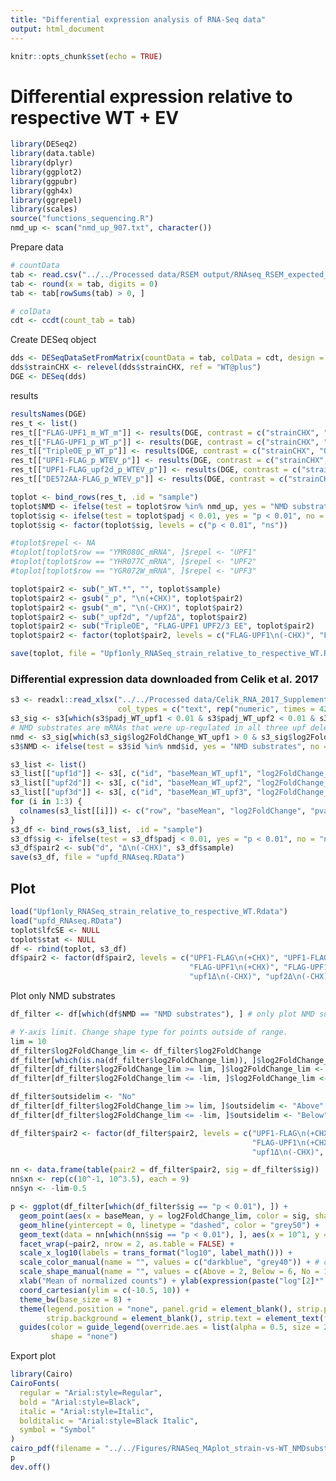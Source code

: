 ```yaml
---
title: "Differential expression analysis of RNA-Seq data"
output: html_document
---
```


```r
knitr::opts_chunk$set(echo = TRUE)
```

# Differential expression relative to respective WT + EV

```r
library(DESeq2)
library(data.table)
library(dplyr)
library(ggplot2)
library(ggpubr)
library(ggh4x)
library(ggrepel)
library(scales)
source("functions_sequencing.R")
nmd_up <- scan("nmd_up_907.txt", character())
```

Prepare data
```r
# countData
tab <- read.csv("../../Processed data/RSEM output/RNAseq_RSEM_expected_count_isoforms.results.csv", row.names = 1)
tab <- round(x = tab, digits = 0)
tab <- tab[rowSums(tab) > 0, ]

# colData
cdt <- ccdt(count_tab = tab)
```

Create DESeq object
```r
dds <- DESeqDataSetFromMatrix(countData = tab, colData = cdt, design = ~strainCHX)
dds$strainCHX <- relevel(dds$strainCHX, ref = "WT@plus")
DGE <- DESeq(dds)
```

results
```r
resultsNames(DGE)
res_t <- list()
res_t[["FLAG-UPF1_m_WT_m"]] <- results(DGE, contrast = c("strainCHX", "FLAG_Upf1@minus", "WT@minus"), pAdjustMethod = "fdr", tidy = TRUE, independentFiltering = TRUE, alpha = 0.01)
res_t[["FLAG-UPF1_p_WT_p"]] <- results(DGE, contrast = c("strainCHX", "FLAG_Upf1@plus", "WT@plus"), pAdjustMethod = "fdr", tidy = TRUE, independentFiltering = TRUE, alpha = 0.01)
res_t[["TripleOE_p_WT_p"]] <- results(DGE, contrast = c("strainCHX", "OE3@plus", "WT@plus"), pAdjustMethod = "fdr", tidy = TRUE, independentFiltering = TRUE, alpha = 0.01)
res_t[["UPF1-FLAG_p_WTEV_p"]] <- results(DGE, contrast = c("strainCHX", "Upf1_FLAG@plus", "WTplusEV@plus"), pAdjustMethod = "fdr", tidy = TRUE, independentFiltering = TRUE, alpha = 0.01)
res_t[["UPF1-FLAG_upf2d_p_WTEV_p"]] <- results(DGE, contrast = c("strainCHX", "Upf1_FLAG_upf2del@plus", "WTplusEV@plus"), pAdjustMethod = "fdr", tidy = TRUE, independentFiltering = TRUE, alpha = 0.01)
res_t[["DE572AA-FLAG_p_WTEV_p"]] <- results(DGE, contrast = c("strainCHX", "DE572AA_FLAG@plus", "WTplusEV@plus"), pAdjustMethod = "fdr", tidy = TRUE, independentFiltering = TRUE, alpha = 0.01)
```

```r
toplot <- bind_rows(res_t, .id = "sample")
toplot$NMD <- ifelse(test = toplot$row %in% nmd_up, yes = "NMD substrates", no = "Non-NMD substrates")
toplot$sig <- ifelse(test = toplot$padj < 0.01, yes = "p < 0.01", no = "ns")
toplot$sig <- factor(toplot$sig, levels = c("p < 0.01", "ns"))

#toplot$repel <- NA
#toplot[toplot$row == "YMR080C_mRNA", ]$repel <- "UPF1"
#toplot[toplot$row == "YHR077C_mRNA", ]$repel <- "UPF2"
#toplot[toplot$row == "YGR072W_mRNA", ]$repel <- "UPF3"

toplot$pair2 <- sub("_WT.*", "", toplot$sample)
toplot$pair2 <- gsub("_p", "\n(+CHX)", toplot$pair2)
toplot$pair2 <- gsub("_m", "\n(-CHX)", toplot$pair2)
toplot$pair2 <- sub("_upf2d", "/upf2Δ", toplot$pair2)
toplot$pair2 <- sub("TripleOE", "FLAG-UPF1 UPF2/3 EE", toplot$pair2)
toplot$pair2 <- factor(toplot$pair2, levels = c("FLAG-UPF1\n(-CHX)", "FLAG-UPF1\n(+CHX)", "FLAG-UPF1 UPF2/3 EE\n(+CHX)", "UPF1-FLAG\n(+CHX)", "UPF1-FLAG/upf2Δ\n(+CHX)", "DE572AA-FLAG\n(+CHX)"))

save(toplot, file = "Upf1only_RNASeq_strain_relative_to_respective_WT.Rdata")
```

### Differential expression data downloaded from Celik et al. 2017

```r
s3 <- readxl::read_xlsx("../../Processed data/Celik_RNA_2017_Supplemental_Table_S3.xlsx", 
                        col_types = c("text", rep("numeric", times = 42)))
s3_sig <- s3[which(s3$padj_WT_upf1 < 0.01 & s3$padj_WT_upf2 < 0.01 & s3$padj_WT_upf3 < 0.01), ]
# NMD substrates are mRNAs that were up-regulated in all three upf deletion strains:
nmd <- s3_sig[which(s3_sig$log2FoldChange_WT_upf1 > 0 & s3_sig$log2FoldChange_WT_upf2 > 0 & s3_sig$log2FoldChange_WT_upf3 > 0), ]
s3$NMD <- ifelse(test = s3$id %in% nmd$id, yes = "NMD substrates", no = "Non-NMD substrates")

s3_list <- list()
s3_list[["upf1d"]] <- s3[, c("id", "baseMean_WT_upf1", "log2FoldChange_WT_upf1", "pval_WT_upf1", "padj_WT_upf1", "NMD")]
s3_list[["upf2d"]] <- s3[, c("id", "baseMean_WT_upf2", "log2FoldChange_WT_upf2", "pval_WT_upf2", "padj_WT_upf2", "NMD")]
s3_list[["upf3d"]] <- s3[, c("id", "baseMean_WT_upf3", "log2FoldChange_WT_upf3", "pval_WT_upf3", "padj_WT_upf3", "NMD")]
for (i in 1:3) {
  colnames(s3_list[[i]]) <- c("row", "baseMean", "log2FoldChange", "pvalue", "padj", "NMD")
}
s3_df <- bind_rows(s3_list, .id = "sample")
s3_df$sig <- ifelse(test = s3_df$padj < 0.01, yes = "p < 0.01", no = "ns")
s3_df$pair2 <- sub("d", "Δ\n(-CHX)", s3_df$sample)
save(s3_df, file = "upfd_RNAseq.RData")
```

## Plot
```r
load("Upf1only_RNASeq_strain_relative_to_respective_WT.Rdata")
load("upfd_RNAseq.RData")
toplot$lfcSE <- NULL
toplot$stat <- NULL
df <- rbind(toplot, s3_df)
df$pair2 <- factor(df$pair2, levels = c("UPF1-FLAG\n(+CHX)", "UPF1-FLAG/upf2Δ\n(+CHX)", "DE572AA-FLAG\n(+CHX)", # second row
                                        "FLAG-UPF1\n(+CHX)", "FLAG-UPF1 UPF2/3 EE\n(+CHX)", # second row
                                        "upf1Δ\n(-CHX)", "upf2Δ\n(-CHX)", "upf3Δ\n(-CHX)", "FLAG-UPF1\n(-CHX)")) # first row
```

Plot only NMD substrates
```r
df_filter <- df[which(df$NMD == "NMD substrates"), ] # only plot NMD substrates

# Y-axis limit. Change shape type for points outside of range.
lim = 10
df_filter$log2FoldChange_lim <- df_filter$log2FoldChange
df_filter[which(is.na(df_filter$log2FoldChange_lim)), ]$log2FoldChange_lim <- -lim
df_filter[df_filter$log2FoldChange_lim >= lim, ]$log2FoldChange_lim <- lim
df_filter[df_filter$log2FoldChange_lim <= -lim, ]$log2FoldChange_lim <- -lim

df_filter$outsidelim <- "No"
df_filter[df_filter$log2FoldChange_lim >= lim, ]$outsidelim <- "Above"
df_filter[df_filter$log2FoldChange_lim <= -lim, ]$outsidelim <- "Below"

df_filter$pair2 <- factor(df_filter$pair2, levels = c("UPF1-FLAG\n(+CHX)", "UPF1-FLAG/upf2Δ\n(+CHX)", "DE572AA-FLAG\n(+CHX)", # 2nd row
                                                      "FLAG-UPF1\n(+CHX)", "FLAG-UPF1 UPF2/3 EE\n(+CHX)", # 2nd row
                                                      "upf1Δ\n(-CHX)", "upf2Δ\n(-CHX)", "upf3Δ\n(-CHX)", "FLAG-UPF1\n(-CHX)")) # 1st row
```
```r
nn <- data.frame(table(pair2 = df_filter$pair2, sig = df_filter$sig))
nn$xn <- rep(c(10^-1, 10^3.5), each = 9)
nn$yn <- -lim-0.5

p <- ggplot(df_filter[which(df_filter$sig == "p < 0.01"), ]) +
  geom_point(aes(x = baseMean, y = log2FoldChange_lim, color = sig, shape = outsidelim), alpha = 0.25, size = 0.5) +
  geom_hline(yintercept = 0, linetype = "dashed", color = "grey50") +
  geom_text(data = nn[which(nn$sig == "p < 0.01"), ], aes(x = 10^1, y = yn, label = paste0("n = ", Freq), color = sig), size = 2, hjust = 0, show.legend = FALSE) +
  facet_wrap(~pair2, nrow = 2, as.table = FALSE) +
  scale_x_log10(labels = trans_format("log10", label_math())) +
  scale_color_manual(name = "", values = c("darkblue", "grey40")) + # color by sig
  scale_shape_manual(name = "", values = c(Above = 2, Below = 6, No = 1)) + # For plotting out-of-bound data points
  xlab("Mean of normalized counts") + ylab(expression(paste("log"[2]*" fold change relative to respective ", italic("WT"), " (+ EV)"))) +
  coord_cartesian(ylim = c(-10.5, 10)) +
  theme_bw(base_size = 8) + 
  theme(legend.position = "none", panel.grid = element_blank(), strip.placement = "outside",
        strip.background = element_blank(), strip.text = element_text(face = "italic")) +
  guides(color = guide_legend(override.aes = list(alpha = 0.5, size = 2)),
         shape = "none")
```

Export plot
```r
library(Cairo)
CairoFonts(
  regular = "Arial:style=Regular",
  bold = "Arial:style=Black",
  italic = "Arial:style=Italic",
  bolditalic = "Arial:style=Black Italic",
  symbol = "Symbol"
)
cairo_pdf(filename = "../../Figures/RNASeq_MAplot_strain-vs-WT_NMDsubstrates_onlysig_limit10.pdf", family = "Arial", width = 6, height = 4) 
p
dev.off()
```


